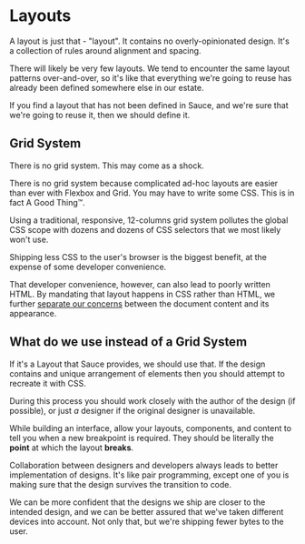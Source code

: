 
<Meta title="Styles|Layouts" />

# Layouts

A layout is just that - "layout". It contains no overly-opinionated design. It's a collection of rules around alignment and spacing.

There will likely be very few layouts. We tend to encounter the same layout patterns over-and-over, so it's like that everything we're going to reuse has already been defined somewhere else in our estate.

If you find a layout that has not been defined in Sauce, and we're sure that we're going to reuse it, then we should define it.

## Grid System

There is no grid system. This may come as a shock.

There is no grid system because complicated ad-hoc layouts are easier than ever with Flexbox and Grid. You may have to write some CSS. This is in fact A Good Thing™.

Using a traditional, responsive, 12-columns grid system pollutes the global CSS scope with dozens and dozens of CSS selectors that we most likely won't use.

Shipping less CSS to the user's browser is the biggest benefit, at the expense of some developer convenience.

That developer convenience, however, can also lead to poorly written HTML. By mandating that layout happens in CSS rather than HTML, we further [separate our concerns](https://en.wikipedia.org/wiki/Separation_of_concerns) between the document content and its appearance.

## What do we use instead of a Grid System

If it's a Layout that Sauce provides, we should use that. If the design contains and unique arrangement of elements then you should attempt to recreate it with CSS.

During this process you should work closely with the author of the design (if possible), or just *a* designer if the original designer is unavailable.

While building an interface, allow your layouts, components, and content to tell you when a new breakpoint is required. They should be literally the **point** at which the layout **breaks**.

Collaboration between designers and developers always leads to better implementation of designs. It's like pair programming, except one of you is making sure that the design survives the transition to code.

We can be more confident that the designs we ship are closer to the intended design, and we can be better assured that we've taken different devices into account. Not only that, but we're shipping fewer bytes to the user.
